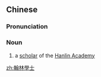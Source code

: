 {{also|翰林学士}}
==Chinese==
{{zh-forms|s=翰林学士|type=22}}

===Pronunciation===
{{zh-pron
|m=Hànlín xuéshì
|cat=n
}}

===Noun===
{{zh-noun}}

# {{lb|zh|archaic}} a [[scholar]] of the [[w:Hanlin Academy|Hanlin Academy]]

[[zh:翰林學士]]